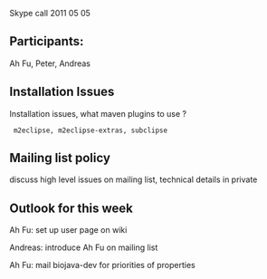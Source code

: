 Skype call 2011 05 05 

==Participants:==

Ah Fu, Peter, Andreas

== Installation Issues ==

Installation issues, what maven plugins to use ?
  m2eclipse, m2eclipse-extras, subclipse

== Mailing list policy ==

discuss high level issues on mailing list, technical details in private

== Outlook for this week ==

Ah Fu: set up user page on wiki

Andreas: introduce Ah Fu on mailing list

Ah Fu: mail biojava-dev for priorities of properties